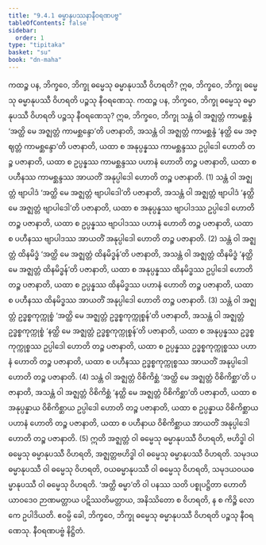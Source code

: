 ```yaml
---
title: "9.4.1 ဓမ္မာနုပဿနာနီဝရဏပဗ္ဗ"
tableOfContents: false
sidebar:
  order: 1
type: "tipitaka"
basket: "su"
book: "dn-maha"
---
```



<DynamicBreadcrumb />

<Division number="382" book="dn-maha" e="ch" v="7" p="238">

<Paragraph number="1006" book="dn-maha">
ကထဉ္စ ပန, ဘိက္ခဝေ, ဘိက္ခု ဓမ္မေသု ဓမ္မာနုပဿီ ဝိဟရတိ? ဣဓ, ဘိက္ခဝေ, ဘိက္ခု ဓမ္မေသု ဓမ္မာနုပဿီ ဝိဟရတိ ပဉ္စသု နီဝရဏေသု. ကထဉ္စ ပန, ဘိက္ခဝေ, ဘိက္ခု ဓမ္မေသု ဓမ္မာနုပဿီ ဝိဟရတိ ပဉ္စသု နီဝရဏေသု?
</Paragraph>

<Paragraph number="1007" book="dn-maha">
ဣဓ, ဘိက္ခဝေ, ဘိက္ခု သန္တံ ဝါ အဇ္ဈတ္တံ ကာမစ္ဆန္ဒံ ‘အတ္ထိ မေ အဇ္ဈတ္တံ ကာမစ္ဆန္ဒော’တိ ပဇာနာတိ, အသန္တံ ဝါ အဇ္ဈတ္တံ ကာမစ္ဆန္ဒံ ‘နတ္ထိ မေ အဇ္ဈတ္တံ ကာမစ္ဆန္ဒော’တိ ပဇာနာတိ, ယထာ စ အနုပ္ပန္နဿ ကာမစ္ဆန္ဒဿ ဥပ္ပါဒေါ ဟောတိ တဉ္စ ပဇာနာတိ, ယထာ စ ဥပ္ပန္နဿ ကာမစ္ဆန္ဒဿ ပဟာနံ ဟောတိ တဉ္စ ပဇာနာတိ, ယထာ စ ပဟီနဿ ကာမစ္ဆန္ဒဿ အာယတိံ အနုပ္ပါဒေါ ဟောတိ တဉ္စ ပဇာနာတိ. (1)
</Paragraph>

<Paragraph number="1008" book="dn-maha">
သန္တံ ဝါ အဇ္ဈတ္တံ ဗျာပါဒံ ‘အတ္ထိ မေ အဇ္ဈတ္တံ ဗျာပါဒေါ’တိ ပဇာနာတိ, အသန္တံ ဝါ အဇ္ဈတ္တံ ဗျာပါဒံ ‘နတ္ထိ မေ အဇ္ဈတ္တံ ဗျာပါဒေါ’တိ ပဇာနာတိ, ယထာ စ အနုပ္ပန္နဿ ဗျာပါဒဿ ဥပ္ပါဒေါ ဟောတိ တဉ္စ ပဇာနာတိ, ယထာ စ ဥပ္ပန္နဿ ဗျာပါဒဿ ပဟာနံ ဟောတိ တဉ္စ ပဇာနာတိ, ယထာ စ ပဟီနဿ ဗျာပါဒဿ အာယတိံ အနုပ္ပါဒေါ ဟောတိ တဉ္စ ပဇာနာတိ. (2)
</Paragraph>

<Paragraph number="1009" book="dn-maha">
သန္တံ ဝါ အဇ္ဈတ္တံ ထိနမိဒ္ဓံ ‘အတ္ထိ မေ အဇ္ဈတ္တံ ထိနမိဒ္ဓန်’တိ ပဇာနာတိ, အသန္တံ ဝါ အဇ္ဈတ္တံ ထိနမိဒ္ဓံ ‘နတ္ထိ မေ အဇ္ဈတ္တံ ထိနမိဒ္ဓန်’တိ ပဇာနာတိ, ယထာ စ အနုပ္ပန္နဿ ထိနမိဒ္ဓဿ ဥပ္ပါဒေါ ဟောတိ တဉ္စ ပဇာနာတိ, ယထာ စ ဥပ္ပန္နဿ ထိနမိဒ္ဓဿ ပဟာနံ ဟောတိ တဉ္စ ပဇာနာတိ, ယထာ စ ပဟီနဿ ထိနမိဒ္ဓဿ အာယတိံ အနုပ္ပါဒေါ ဟောတိ တဉ္စ ပဇာနာတိ. (3)
</Paragraph>

<Paragraph number="1010" book="dn-maha">
သန္တံ ဝါ အဇ္ဈတ္တံ ဥဒ္ဓစ္စကုက္ကုစ္စံ ‘အတ္ထိ မေ အဇ္ဈတ္တံ ဥဒ္ဓစ္စကုက္ကုစ္စန်’တိ ပဇာနာတိ, အသန္တံ ဝါ အဇ္ဈတ္တံ ဥဒ္ဓစ္စကုက္ကုစ္စံ ‘နတ္ထိ မေ အဇ္ဈတ္တံ ဥဒ္ဓစ္စကုက္ကုစ္စန်’တိ ပဇာနာတိ, ယထာ စ အနုပ္ပန္နဿ ဥဒ္ဓစ္စကုက္ကုစ္စဿ ဥပ္ပါဒေါ ဟောတိ တဉ္စ ပဇာနာတိ, ယထာ စ ဥပ္ပန္နဿ ဥဒ္ဓစ္စကုက္ကုစ္စဿ ပဟာနံ ဟောတိ တဉ္စ ပဇာနာတိ, ယထာ စ ပဟီနဿ ဥဒ္ဓစ္စကုက္ကုစ္စဿ အာယတိံ အနုပ္ပါဒေါ ဟောတိ တဉ္စ ပဇာနာတိ. (4)
</Paragraph>

<Paragraph number="1011" book="dn-maha">
သန္တံ ဝါ အဇ္ဈတ္တံ ဝိစိကိစ္ဆံ ‘အတ္ထိ မေ အဇ္ဈတ္တံ ဝိစိကိစ္ဆာ’တိ ပဇာနာတိ, အသန္တံ ဝါ အဇ္ဈတ္တံ ဝိစိကိစ္ဆံ ‘နတ္ထိ မေ အဇ္ဈတ္တံ ဝိစိကိစ္ဆာ’တိ ပဇာနာတိ, ယထာ စ အနုပ္ပန္နာယ ဝိစိကိစ္ဆာယ ဥပ္ပါဒေါ ဟောတိ တဉ္စ ပဇာနာတိ, ယထာ စ ဥပ္ပန္နာယ ဝိစိကိစ္ဆာယ ပဟာနံ ဟောတိ တဉ္စ ပဇာနာတိ, ယထာ စ ပဟီနာယ ဝိစိကိစ္ဆာယ အာယတိံ အနုပ္ပါဒေါ ဟောတိ တဉ္စ ပဇာနာတိ. (5)
</Paragraph>

<Paragraph number="1012" book="dn-maha">
ဣတိ အဇ္ဈတ္တံ ဝါ ဓမ္မေသု ဓမ္မာနုပဿီ ဝိဟရတိ, ဗဟိဒ္ဓါ ဝါ ဓမ္မေသု ဓမ္မာနုပဿီ ဝိဟရတိ, အဇ္ဈတ္တဗဟိဒ္ဓါ ဝါ ဓမ္မေသု ဓမ္မာနုပဿီ ဝိဟရတိ. သမုဒယဓမ္မာနုပဿီ ဝါ ဓမ္မေသု ဝိဟရတိ, ဝယဓမ္မာနုပဿီ ဝါ ဓမ္မေသု ဝိဟရတိ, သမုဒယဝယဓမ္မာနုပဿီ ဝါ ဓမ္မေသု ဝိဟရတိ. ‘အတ္ထိ ဓမ္မာ’တိ ဝါ ပနဿ သတိ ပစ္စုပဋ္ဌိတာ ဟောတိ ယာဝဒေဝ ဉာဏမတ္တာယ ပဋိဿတိမတ္တာယ, အနိဿိတော စ ဝိဟရတိ, န စ ကိဉ္စိ လောကေ ဥပါဒိယတိ. ဧဝမ္ပိ ခေါ, ဘိက္ခဝေ, ဘိက္ခု ဓမ္မေသု ဓမ္မာနုပဿီ ဝိဟရတိ ပဉ္စသု နီဝရဏေသု.

</Paragraph>
</Division>

<Paragraph number="1013" type="center" book="dn-maha">
နီဝရဏပဗ္ဗံ နိဋ္ဌိတံ.
</Paragraph>
